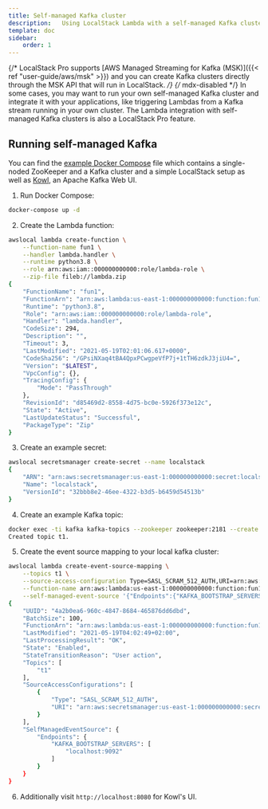 ```yaml
---
title: Self-managed Kafka cluster
description:   Using LocalStack Lambda with a self-managed Kafka cluster.
template: doc
sidebar:
    order: 1
---
```


{/* LocalStack Pro supports [AWS Managed Streaming for Kafka (MSK)]({{< ref "user-guide/aws/msk" >}}) and you can create Kafka clusters directly through the MSK API that will run in LocalStack. */} {/* mdx-disabled */}
In some cases, you may want to run your own self-managed Kafka cluster and integrate it with your applications, like triggering Lambdas from a Kafka stream running in your own cluster.
The Lambda integration with self-managed Kafka clusters is also a LocalStack Pro feature.

## Running self-managed Kafka

You can find the [example Docker Compose](docker-compose.yml) file which contains a single-noded ZooKeeper and a Kafka cluster and a simple LocalStack setup as well as [Kowl](https://github.com/cloudhut/kowl), an Apache Kafka Web UI.

1. Run Docker Compose:

```bash
docker-compose up -d
```

2. Create the Lambda function:

```bash
awslocal lambda create-function \
    --function-name fun1 \
    --handler lambda.handler \
    --runtime python3.8 \
    --role arn:aws:iam::000000000000:role/lambda-role \
    --zip-file fileb://lambda.zip
{
    "FunctionName": "fun1",
    "FunctionArn": "arn:aws:lambda:us-east-1:000000000000:function:fun1",
    "Runtime": "python3.8",
    "Role": "arn:aws:iam::000000000000:role/lambda-role",
    "Handler": "lambda.handler",
    "CodeSize": 294,
    "Description": "",
    "Timeout": 3,
    "LastModified": "2021-05-19T02:01:06.617+0000",
    "CodeSha256": "/GPsiNXaq4tBA4QpxPCwgpeVfP7j+1tTH6zdkJ3jiU4=",
    "Version": "$LATEST",
    "VpcConfig": {},
    "TracingConfig": {
        "Mode": "PassThrough"
    },
    "RevisionId": "d85469d2-8558-4d75-bc0e-5926f373e12c",
    "State": "Active",
    "LastUpdateStatus": "Successful",
    "PackageType": "Zip"
}
```

3. Create an example secret:

```bash
awslocal secretsmanager create-secret --name localstack
{
    "ARN": "arn:aws:secretsmanager:us-east-1:000000000000:secret:localstack-TDIuI",
    "Name": "localstack",
    "VersionId": "32bbb8e2-46ee-4322-b3d5-b6459d54513b"
}
```

4. Create an example Kafka topic:

```bash
docker exec -ti kafka kafka-topics --zookeeper zookeeper:2181 --create --replication-factor 1 --partitions 1 --topic t1
Created topic t1.
```

5. Create the event source mapping to your local kafka cluster:

```bash
awslocal lambda create-event-source-mapping \
    --topics t1 \
    --source-access-configuration Type=SASL_SCRAM_512_AUTH,URI=arn:aws:secretsmanager:us-east-1:000000000000:secret:localstack-TDIuI \
    --function-name arn:aws:lambda:us-east-1:000000000000:function:fun1 \
    --self-managed-event-source '{"Endpoints":{"KAFKA_BOOTSTRAP_SERVERS":["localhost:9092"]}}'
{
    "UUID": "4a2b0ea6-960c-4847-8684-465876dd6dbd",
    "BatchSize": 100,
    "FunctionArn": "arn:aws:lambda:us-east-1:000000000000:function:fun1",
    "LastModified": "2021-05-19T04:02:49+02:00",
    "LastProcessingResult": "OK",
    "State": "Enabled",
    "StateTransitionReason": "User action",
    "Topics": [
        "t1"
    ],
    "SourceAccessConfigurations": [
        {
            "Type": "SASL_SCRAM_512_AUTH",
            "URI": "arn:aws:secretsmanager:us-east-1:000000000000:secret:localstack-TDIuI"
        }
    ],
    "SelfManagedEventSource": {
        "Endpoints": {
            "KAFKA_BOOTSTRAP_SERVERS": [
                "localhost:9092"
            ]
        }
    }
}
```

6. Additionally visit `http://localhost:8080` for Kowl's UI.
